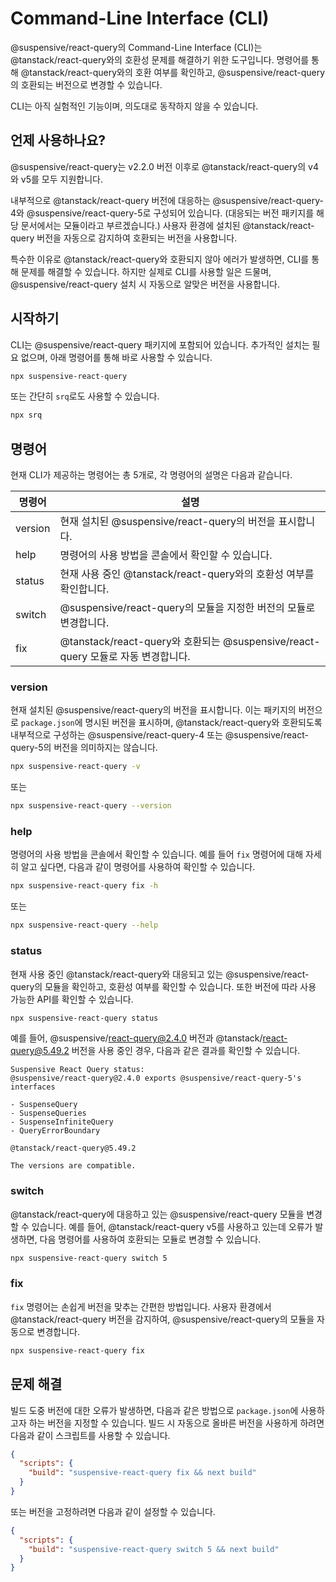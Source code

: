 
# Command-Line Interface (CLI)

@suspensive/react-query의 Command-Line Interface (CLI)는 @tanstack/react-query와의 호환성 문제를 해결하기 위한 도구입니다. 명령어를 통해 @tanstack/react-query와의 호환 여부를 확인하고, @suspensive/react-query의 호환되는 버전으로 변경할 수 있습니다.

<Callout type="info">CLI는 아직 실험적인 기능이며, 의도대로 동작하지 않을 수 있습니다.</Callout>

## 언제 사용하나요?

@suspensive/react-query는 v2.2.0 버전 이후로 @tanstack/react-query의 v4와 v5를 모두 지원합니다.

내부적으로 @tanstack/react-query 버전에 대응하는 @suspensive/react-query-4와 @suspensive/react-query-5로 구성되어 있습니다. (대응되는 버전 패키지를 해당 문서에서는 모듈이라고 부르겠습니다.) 사용자 환경에 설치된 @tanstack/react-query 버전을 자동으로 감지하여 호환되는 버전을 사용합니다.

특수한 이유로 @tanstack/react-query와 호환되지 않아 에러가 발생하면, CLI를 통해 문제를 해결할 수 있습니다. 하지만 실제로 CLI를 사용할 일은 드물며, @suspensive/react-query 설치 시 자동으로 알맞은 버전을 사용합니다.

## 시작하기

CLI는 @suspensive/react-query 패키지에 포함되어 있습니다. 추가적인 설치는 필요 없으며, 아래 명령어를 통해 바로 사용할 수 있습니다.

```bash
npx suspensive-react-query
```

또는 간단히 `srq`로도 사용할 수 있습니다.

```bash
npx srq
```

## 명령어

현재 CLI가 제공하는 명령어는 총 5개로, 각 명령어의 설명은 다음과 같습니다.

| 명령어  | 설명                                                                             |
| ------- | -------------------------------------------------------------------------------- |
| version | 현재 설치된 @suspensive/react-query의 버전을 표시합니다.                         |
| help    | 명령어의 사용 방법을 콘솔에서 확인할 수 있습니다.                                |
| status  | 현재 사용 중인 @tanstack/react-query와의 호환성 여부를 확인합니다.               |
| switch  | @suspensive/react-query의 모듈을 지정한 버전의 모듈로 변경합니다.                |
| fix     | @tanstack/react-query와 호환되는 @suspensive/react-query 모듈로 자동 변경합니다. |

### version

현재 설치된 @suspensive/react-query의 버전을 표시합니다. 이는 패키지의 버전으로 `package.json`에 명시된 버전을 표시하며, @tanstack/react-query와 호환되도록 내부적으로 구성하는 @suspensive/react-query-4 또는 @suspensive/react-query-5의 버전을 의미하지는 않습니다.

```bash
npx suspensive-react-query -v
```

또는

```bash
npx suspensive-react-query --version
```

### help

명령어의 사용 방법을 콘솔에서 확인할 수 있습니다. 예를 들어 `fix` 명령어에 대해 자세히 알고 싶다면, 다음과 같이 명령어를 사용하여 확인할 수 있습니다.

```bash
npx suspensive-react-query fix -h
```

또는

```bash
npx suspensive-react-query --help
```

### status

현재 사용 중인 @tanstack/react-query와 대응되고 있는 @suspensive/react-query의 모듈을 확인하고, 호환성 여부를 확인할 수 있습니다. 또한 버전에 따라 사용 가능한 API를 확인할 수 있습니다.

```bash
npx suspensive-react-query status
```

예를 들어, @suspensive/react-query@2.4.0 버전과 @tanstack/react-query@5.49.2 버전을 사용 중인 경우, 다음과 같은 결과를 확인할 수 있습니다.

```
Suspensive React Query status:
@suspensive/react-query@2.4.0 exports @suspensive/react-query-5's interfaces

- SuspenseQuery
- SuspenseQueries
- SuspenseInfiniteQuery
- QueryErrorBoundary

@tanstack/react-query@5.49.2

The versions are compatible.
```

### switch

@tanstack/react-query에 대응하고 있는 @suspensive/react-query 모듈을 변경할 수 있습니다. 예를 들어, @tanstack/react-query v5를 사용하고 있는데 오류가 발생하면, 다음 명령어를 사용하여 호환되는 모듈로 변경할 수 있습니다.

```bash
npx suspensive-react-query switch 5
```

### fix

`fix` 명령어는 손쉽게 버전을 맞추는 간편한 방법입니다. 사용자 환경에서 @tanstack/react-query 버전을 감지하여, @suspensive/react-query의 모듈을 자동으로 변경합니다.

```bash
npx suspensive-react-query fix
```

## 문제 해결

빌드 도중 버전에 대한 오류가 발생하면, 다음과 같은 방법으로 `package.json`에 사용하고자 하는 버전을 지정할 수 있습니다.
빌드 시 자동으로 올바른 버전을 사용하게 하려면 다음과 같이 스크립트를 사용할 수 있습니다.

```json
{
  "scripts": {
    "build": "suspensive-react-query fix && next build"
  }
}
```

또는 버전을 고정하려면 다음과 같이 설정할 수 있습니다.

```json
{
  "scripts": {
    "build": "suspensive-react-query switch 5 && next build"
  }
}
```
